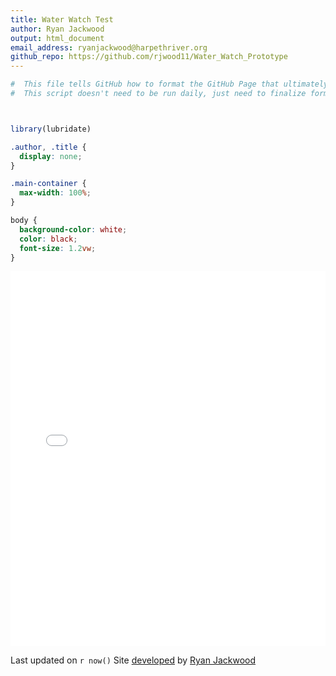```yaml
---
title: Water Watch Test
author: Ryan Jackwood
output: html_document
email_address: ryanjackwood@harpethriver.org
github_repo: https://github.com/rjwood11/Water_Watch_Prototype
---
```


```r

#  This file tells GitHub how to format the GitHub Page that ultimately gets imported to the Harpeth website
#  This script doesn't need to be run daily, just need to finalize format when ready and it will be a static file



library(lubridate)

```

```css
.author, .title {
  display: none;
}

.main-container {
  max-width: 100%;
}

body {
  background-color: white;
  color: black;
  font-size: 1.2vw;
}
```

<iframe src="map.html" height="600px" width="100%" style="border:none;"></iframe>


Last updated on `r now()`
Site [developed](`r rmarkdown::metadata$github_repo`) by [Ryan Jackwood](mailto:`r rmarkdown::metadata$email_address`)
